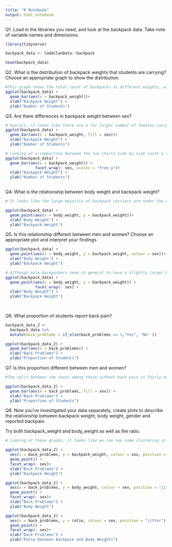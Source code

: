 ```yaml
---
title: "R Notebook"
output: html_notebook
---
```


Q1. Load in the libraries you need, and look at the backpack data. Take note of variable names and dimensions.

```r
library(tidyverse)

backpack_data <- CodeClanData::backpack

```

```r
head(backpack_data)
```

Q2. What is the distribution of backpack weights that students are carrying? Choose an appropriate graph to show the distribution.

```r
#This graph shows the total count of backpacks at different weights, with a fairly normal distribution and 1 big outlier (30+)
ggplot(backpack_data) +
  geom_bar(aes(x = backpack_weight))+ 
  xlab("Backpack Weight") +
  ylab("Number of Students")
```

Q3. Are there differences in backpack weight between sex?

```r
# Overall, it looks like there are a far larger number of females carrying backpacks. 
ggplot(backpack_data) +
  geom_bar(aes(x = backpack_weight, fill = sex))+ 
  xlab("Backpack Weight") +
  ylab("Number of Students")
```
```r
# Looking at a comparison between the two charts side by side (with a free scale applied), the bar graphs look very similar, suggesting little difference between the sexes.
ggplot(backpack_data) +
  geom_bar(aes(x = backpack_weight)) +
             facet_wrap(~ sex, scales = "free_y")+ 
  xlab("Backpack Weight") +
  ylab("Number of Students")
             
```

Q4. What is the relationship between body weight and backpack weight?

```r
# It looks like the large majority of backpack carriers are under the weight of 200 and have backpacks from up to 25, with no clear correlation between body weight and backpack weight in this grouping. Outwith this group, no backpacker over 200 in weight has a backpack over 15.

ggplot(backpack_data) +
  geom_point(aes(x = body_weight, y = backpack_weight))+ 
  xlab("Body Weight") +
  ylab("Backpack Weight")

```

Q5. Is this relationship different between men and women? Choose an appropriate plot and interpret your findings.

```r
ggplot(backpack_data) +
  geom_point(aes(x = body_weight, y = backpack_weight, colour = sex))+ 
  xlab("Body Weight") +
  ylab("Backpack Weight")
```
```r
# Although male backpackers seem in general to have a slightly larger body weight, it seems that the clustering is quite similar, with very little difference in the clusters in terms of backpack weight.
ggplot(backpack_data) +
  geom_point(aes(x = body_weight, y = backpack_weight)) +
             facet_wrap(~ sex) + 
  xlab("Body Weight") +
  ylab("Backpack Weight")
            
  
```

Q6. What proportion of students report back pain?

```r
backpack_data_2 <-
  backpack_data %>%
  mutate(back_problems = if_else(back_problems == 1,"Yes", "No" ))

ggplot(backpack_data_2) +
  geom_bar(aes(x = back_problems)) +
  xlab("Back Problems") +
  ylab("Proportion of Students")
```

Q7. Is this proportion different between men and women?

```r
#The split between the sexes among those without back pain is fairly even, with a slight skew towards males. In contrast, a significantly larger proportion of females seem to experience back pain. 

ggplot(backpack_data_2) +
  geom_bar(aes(x = back_problems, fill = sex)) +
  xlab("Back Problems") +
  ylab("Proportion of Students")
```

Q8. Now you’ve investigated your data separately, create plots to describe the relationship between backpack weight, body weight, gender and reported backpain.

Try both backpack_weight and body_weight as well as the ratio.

```r

# Looking at these graphs, it looks like we can see some clustering in some areas for both sexes in each of the back problem categories.

ggplot(backpack_data_2) +
  aes(x = back_problems, y = backpack_weight, colour = sex, position = "jitter") +
  geom_point() +
  facet_wrap(~ sex)+
  xlab("Back Problems") +
  ylab("Backpack Weight")

ggplot(backpack_data_2) +
  aes(x = back_problems, y = body_weight, colour = sex, position = "jitter") +
  geom_point() +
  facet_wrap(~ sex)+
  xlab("Back Problems") +
  ylab("Body Weight")

ggplot(backpack_data_2) +
  aes(x = back_problems, y = ratio, colour = sex, position = "jitter") +
  geom_point() +
  facet_wrap(~ sex)+
  xlab("Back Problems") +
  ylab("Ratio between Backpack and Body Weights")


```


